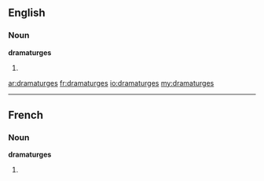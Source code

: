 ==English==

===Noun===
'''dramaturges'''

# {{plural of|[[dramaturge]]}}

[[ar:dramaturges]]
[[fr:dramaturges]]
[[io:dramaturges]]
[[my:dramaturges]]

----
==French==

===Noun===
'''dramaturges''' {{mf}}

# {{plural of|[[dramaturge]]|lang=fr}}
{{rfc-auto}}